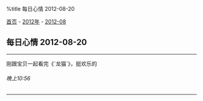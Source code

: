 %title 每日心情 2012-08-20

[[../../../index|首页]] - [[../index|2012年]] - [[index|2012-08]]
==每日心情 2012-08-20==
----
刚跟宝贝一起看完《`龙猫`》，挺欢乐的
======晚上10:56======
----
